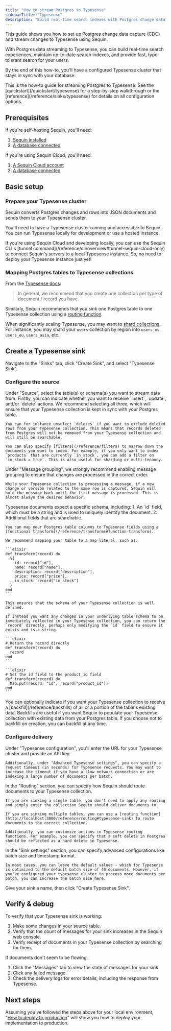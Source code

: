 ```yaml
---
title: "How to stream Postgres to Typesense"
sidebarTitle: "Typesense"
description: "Build real-time search indexes with Postgres change data capture (CDC) and Typesense. Learn to keep your search collections in sync with your database."
---
```


This guide shows you how to set up Postgres change data capture (CDC) and stream changes to Typesense using Sequin.

With Postgres data streaming to Typesense, you can build real-time search experiences, maintain up-to-date search indexes, and provide fast, typo-tolerant search for your users.

By the end of this how-to, you'll have a configured Typesense cluster that stays in sync with your database.

<Tip>
  This is the how-to guide for streaming Postgres to Typesense. See the [quickstart](/quickstart/typesense) for a step-by-step walkthrough or the [reference](/reference/sinks/typesense) for details on all configuration options.
</Tip>

## Prerequisites

If you're self-hosting Sequin, you'll need:

1. [Sequin installed](/running-sequin)
2. [A database connected](/connect-postgres)

If you're using Sequin Cloud, you'll need:

1. [A Sequin Cloud account](https://console.sequinstream.com)
2. [A database connected](/connect-postgres)

## Basic setup

### Prepare your Typesense cluster

Sequin converts Postgres changes and rows into JSON documents and sends them to your Typesense cluster.

You'll need to have a Typesense cluster running and accessible to Sequin. You can run Typesense locally for development or use a hosted instance.

<Tip>
  If you're using Sequin Cloud and developing locally, you can use the Sequin CLI's [tunnel command](/reference/cli/overview#tunnel-sequin-cloud-only) to connect Sequin's servers to a local Typesense instance. So, no need to deploy your Typesense instance just yet!
</Tip>

### Mapping Postgres tables to Typesense collections

From the [Typesense docs](https://typesense.org/docs/guide/organizing-collections.html):

> In general, we recommend that you create one collection per type of document / record you have.

Similarly, Sequin recommends that you sink one Postgres table to one Typesense collection using a [routing function](/reference/routing).

When significantly scaling Typesense, you may want to [shard collections](https://typesense.org/docs/guide/organizing-collections.html#sharding-collections). For instance, you may shard your `users` collection by region into `users_us`, `users_eu`, `users_asia`, etc.

## Create a Typesense sink

Navigate to the "Sinks" tab, click "Create Sink", and select "Typesense Sink".

### Configure the source

<Steps>
  <Step title="Select source table or schema">
    Under "Source", select the table(s) or schema(s) you want to stream data from.
  </Step>

  <Step title="Specify filters">
    Firstly, you can indicate whether you want to receive `insert`, `update`, and/or `delete` actions. We recommend selecting all three, which will ensure that your Typesense collection is kept in sync with your Postgres table.

    You can for instance unselect `deletes` if you want to exclude deleted rows from your Typesense collection. This means that records deleted from Postgres will not be removed from your Typesense collection and will still be searchable.

    You can also specify [filters](/reference/filters) to narrow down the documents you want to index. For example, if you only want to index `products` that are currently `in_stock`, you can add a filter on `in_stock = true`. This is also useful for sharding or multi-tenancy.
  </Step>

  <Step title="Specify message grouping">
    Under "Message grouping", we strongly recommend enabling message grouping to ensure that changes are processed in the correct order.

    While your Typesense collection is processing a message, if a new change or version related to the same row is captured, Sequin will hold the message back until the first message is processed. This is almost always the desired behavior.
  </Step>

  <Step title="Transforms">
    Typesense documents expect a specific schema, including:
    1. An `id` field, which must be a string and is used to uniquely identify the document.
    2. Additional fields that are searchable.

    You can map your Postgres table columns to Typesense fields using a [functional transform](/reference/transforms#function-transform).

    We recommend mapping your table to a map literal, such as:

    ```elixir
    def transform(record) do
      %{
        id: record["id"],
        name: record["name"],
        description: record["description"],
        price: record["price"],
        in_stock: record["in_stock"]
      }
    end
    ```

    This ensures that the schema of your Typesense collection is well defined.

    If instead you want any changes in your underlying table schema to be immediately reflected in your Typesense collection, you can return the `record` directly, perhaps only modifying the `id` field to ensure it exists and is a string.

    ```elixir
    # Return the record directly
    def transform(record) do
      record
    end
    ```

    ```elixir
    # Set the id field to the product_id field
    def transform(record) do
      Map.put(record, "id", record["product_id"])
    end
    ```

  </Step>
  <Step title="Specify backfill">
    You can optionally indicate if you want your Typesense collection to receive a [backfill](/reference/backfills) of all or a portion of the table's existing data. Backfills are useful if you want Sequin to populate your Typesense collection with existing data from your Postgres table.
    If you choose not to backfill on creation, you can backfill at any time.
  </Step>

</Steps>

### Configure delivery

<Steps>

  <Step title="Typesense configuration">
    Under "Typesense configuration", you'll enter the URL for your Typesense cluster and provide an API key.

    Additionally, under "Advanced Typesense settings", you can specify a request timeout (in seconds) for Typesense requests. You may want to increase the timeout if you have a slow network connection or are indexing a large number of documents per batch.
  </Step>

  <Step title="Routing">
    In the "Routing" section, you can specify how Sequin should route documents to your Typesense collection.

    If you are sinking a single table, you don't need to apply any routing and simply enter the collection Sequin should deliver documents to.

    If you are sinking multiple tables, you can use a [routing function](http://localhost:3000/reference/routing#typesense-sink) to route documents to the correct collection.

    Additionally, you can customize actions in Typesense routing functions. For example, you can specify that a soft delete in Postgres should be reflected as a hard delete in Typesense.
  </Step>

  <Step title="Advanced configuration">
    In the "Sink settings" section, you can specify advanced configurations like batch size and timestamp format.

    In most cases, you can leave the default values - which for Typesense is optimized to the default batch size of 40 documents. However, if you've configured your typesense cluster to process more documents per batch, you can increase the batch size here.
  </Step>

  <Step title="Create the sink">
    Give your sink a name, then click "Create Typesense Sink".
  </Step>
</Steps>

## Verify & debug

To verify that your Typesense sink is working:

1. Make some changes in your source table.
2. Verify that the count of messages for your sink increases in the Sequin web console.
3. Verify receipt of documents in your Typesense collection by searching for them.

If documents don't seem to be flowing:

1. Click the "Messages" tab to view the state of messages for your sink.
2. Click any failed message.
3. Check the delivery logs for error details, including the response from Typesense.

## Next steps

Assuming you've followed the steps above for your local environment, "[How to deploy to production](/how-to/deploy-to-production)" will show you how to deploy your implementation to production.

